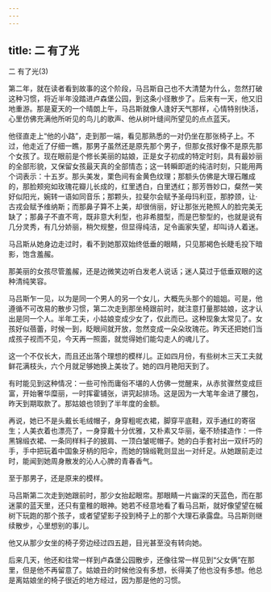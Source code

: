 ```yaml
---
---
---
```

title: 二 有了光
---




二 有了光(3)




第二年，就在读者看到故事的这个阶段，马吕斯自己也不大清楚为什么，忽然打破这种习惯，将近半年没踏进卢森堡公园，到这条小径散步了。后来有一天，他又旧地重游。那是夏天的一个晴朗上午，马吕斯就像人逢好天气那样，心情特别快活，心里仿佛充满他所听见的鸟儿的歌声、他从树叶缝间所望见的点点蓝天。

他径直走上“他的小路”，走到那一端，看见那熟悉的一对仍坐在那张椅子上。不过，他走近了仔细一瞧，那男子虽然还是原先那个男子，但那女孩好像不是原先那个女孩了。现在眼前是个修长美丽的姑娘，正是女子初成的特定时刻，具有最妙丽的全部形貌，又保留女孩最天真的全部情态；这一转瞬即逝的纯洁时刻，只能用两个词表示：十五岁。那头美发，栗色间有金黄色纹理；那额头仿佛是大理石雕成的，那脸颊宛如玫瑰花瓣儿长成的，红里透白，白里透红；那芳唇妙口，粲然一笑好似阳光，婉转一语如同音乐；那颗头，拉斐尔会赋予圣母玛利亚，那脖颈，让·古戎会赋予维纳斯；而那鼻子算不上美，却很俏丽，好让那张光艳照人的脸完美无缺了；那鼻子不直不弯，既非意大利型，也非希腊型，而是巴黎型的，也就是说有几分灵秀，有几分娇丽，稍欠规整，但显得纯洁，足令画家失望，却叫诗人着迷。

马吕斯从她身边走过时，看不到她那双始终低垂的眼睛，只见那褐色长睫毛投下暗影，饱含羞赧。

那美丽的女孩尽管羞赧，还是边微笑边听白发老人说话；迷人莫过于低垂双眼的这种清纯笑容。

马吕斯乍一见，以为是同一个男人的另一个女儿，大概先头那个的姐姐。可是，他遵循不可改易的散步习惯，第二次走到那坐椅跟前时，就注意打量那姑娘，这才认出是同一个人。半年工夫，小姑娘变成少女了，仅此而已。这种现象太常见了。女孩好似蓓蕾，时候一到，眨眼间就开放，忽然变成一朵朵玫瑰花。昨天还把她们当成孩子视而不见，今天再一照面，就觉得她们能勾走人的魂儿了。

这一个不仅长大，而且还出落个理想的模样儿。正如四月份，有些树木三天工夫就鲜花满枝头，六个月就足够她换上美妆了。她的四月艳阳天到了。

有时能见到这种情况：一些可怜而庸俗不堪的人仿佛一觉醒来，从赤贫骤然变成巨富，开始奢华糜丽，一时挥霍铺张，讲究起排场。这是因为一大笔年金进了腰包，昨天到期取款了。那姑娘也领到了半年度的金额。

再说，她已不是头戴长毛绒帽子，身穿粗呢衣裙，脚穿平底鞋，双手通红的寄宿生；人美衣着也漂亮了，一身穿戴十分优雅，又朴素又华丽，毫不矫揉造作：一件黑锦缎衣裙、一条同样料子的披肩、一顶白皱呢帽子。她的白手套衬出一双纤巧的手，手中把玩着中国象牙柄的阳伞，而她的锦缎靴则显出一对纤足。从她跟前走过时，能闻到她周身散发的沁人心脾的青春香气。

至于那男子，还是原来的模样。

马吕斯第二次走到她跟前时，那少女抬起眼帘。那眼睛一片幽深的天蓝色，而在那迷蒙的蓝天里，还只有童稚的眼神。她若不经意地看了看马吕斯，就好像望望在槭树下玩跑的那个孩子，或者望望影子投到椅子上的那个大理石承露盘。马吕斯则继续散步，心里想别的事儿。

他又从那少女坐的椅子旁边经过四五趟，目光甚至没有转向她。

后来几天，他还和往常一样到卢森堡公园散步，还像往常一样见到“父女俩”在那里，但是他不再留意了。姑娘丑的时候他没有多想，长得美了他也没有多想。他总是离姑娘坐的椅子很近的地方经过，因为那是他的习惯。